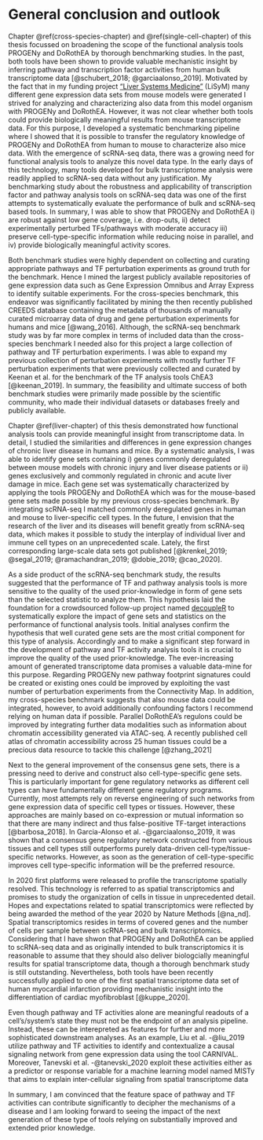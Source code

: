 # General conclusion and outlook
Chapter \@ref(cross-species-chapter) and  \@ref(single-cell-chapter) of this thesis focussed on broadening the scope of the functional analysis tools PROGENy and DoRothEA by thorough benchmarking studies. In the past, both tools have been shown to provide valuable mechanistic insight by inferring pathway and transcription factor activities from human bulk transcriptome data [@schubert_2018; @garciaalonso_2019]. Motivated by the fact that in my funding project [“Liver Systems Medicine”](https://lisym.org/) (LiSyM) many different gene expression data sets from mouse models were generated I strived for analyzing and characterizing also data from this model organism with PROGENy and DoRothEA. However, it was not clear whether both tools could provide biologically meaningful results from mouse transcriptome data. For this purpose, I developed a systematic benchmarking pipeline where I showed that it is possible to transfer the regulatory knowledge of PROGENy and DoRothEA from human to mouse to characterize also mice data. With the emergence of scRNA-seq data, there was a growing need for functional analysis tools to analyze this novel data type. In the early days of this technology, many tools developed for bulk transcriptome analysis were readily applied to scRNA-seq data without any justification. My benchmarking study about the robustness and applicability of transcription factor and pathway analysis tools on scRNA-seq data was one of the first attempts to systematically evaluate the performance of bulk and scRNA-seq based tools. In summary, I was able to show that PROGENy and DoRothEA i) are robust against low gene coverage, i.e. drop-outs, ii) detect experimentally perturbed TFs/pathways with moderate accuracy iii) preserve cell-type-specific information while reducing noise in parallel, and iv) provide biologically meaningful activity scores. 

Both benchmark studies were highly dependent on collecting and curating appropriate pathways and TF perturbation experiments as ground truth for the benchmark. Hence I mined the largest publicly available repositories of gene expression data such as Gene Expression Omnibus and Array Express to identify suitable experiments. For the cross-species benchmark, this endeavor was significantly facilitated by mining the then recently published CREEDS database containing the metadata of thousands of manually curated microarray data of drug and gene perturbation experiments for humans and mice [@wang_2016]. Although, the scRNA-seq benchmark study was by far more complex in terms of included data than the cross-species benchmark I needed also for this project a large collection of pathway and TF perturbation experiments. I was able to expand my previous collection of perturbation experiments with mostly further TF perturbation experiments that were previously collected and curated by Keenan et al. for the benchmark of the TF analysis tools ChEA3 [@keenan_2019]. In summary, the feasibility and ultimate success of both benchmark studies were primarily made possible by the scientific community, who made their individual datasets or databases freely and publicly available.

Chapter \@ref(liver-chapter) of this thesis demonstrated how functional analysis tools can provide meaningful insight from transcriptome data. In detail, I studied the similarities and differences in gene expression changes of chronic liver disease in humans and mice. By a systematic analysis, I was able to identify gene sets containing i) genes commonly deregulated between mouse models with chronic injury and liver disease patients or ii) genes exclusively and commonly regulated in chronic and acute liver damage in mice. Each gene set was systematically characterized by applying the tools PROGENy and DoRothEA which was for the mouse-based gene sets made possible by my previous cross-species benchmark. By integrating scRNA-seq I matched commonly deregulated genes in human and mouse to liver-specific cell types. In the future, I envision that the research of the liver and its diseases will benefit greatly from scRNA-seq data, which makes it possible to study the interplay of individual liver and immune cell types on an unprecedented scale. Lately, the first corresponding large-scale data sets got published [@krenkel_2019; @segal_2019; @ramachandran_2019; @dobie_2019; @cao_2020].

As a side product of the scRNA-seq benchmark study, the results suggested that the performance of TF and pathway analysis tools is more sensitive to the quality of the used prior-knowledge in form of gene sets than the selected statistic to analyze them. This hypothesis laid the foundation for a crowdsourced follow-up project named [decoupleR](https://github.com/saezlab/decoupler) to systematically explore the impact of gene sets and statistics on the performance of functional analysis tools. Initial analyses confirm the hypothesis that well curated gene sets are the most critial component for this type of analysis. Accordingly and to make a significant step forward in the development of pathway and TF activity analysis tools it is crucial to improve the quality of the used prior-knowledge. The ever-increasing amount of generated transcriptome data promises a valuable data-mine for this purpose. Regarding PROGENy new pathway footprint signatures could be created or existing ones could be improved by exploiting the vast number of perturbation experiments from the Connectivity Map. In addition, my cross-species benchmark suggests that also mouse data could be integrated, however, to avoid additionally confounding factors I recommend relying on human data if possible. Parallel DoRothEA’s regulons could be improved by integrating further data modalities such as information about chromatin accessibility generated via ATAC-seq. A recently published cell atlas of chromatin accessibility across 25 human tissues could be a precious data resource to tackle this challenge [@zhang_2021]

Next to the general improvement of the consensus gene sets, there is a pressing need to derive and construct also cell-type-specific gene sets. This is particularly important for gene regulatory networks as different cell types can have fundamentally different gene regulatory programs. Currently, most attempts rely on reverse engineering of such networks from gene expression data of specific cell types or tissues. However, these approaches are mainly based on co-expression or mutual information so that there are many indirect and thus false-positive TF-target interactions [@barbosa_2018]. In Garcia-Alonso et al. -@garciaalonso_2019, it was shown that a consensus gene regulatory network constructed from various tissues and cell types still outperforms purely data-driven cell-type/tissue-specific networks. However, as soon as the generation of cell-type-specific improves cell type-specific information will be the preferred resource.

In 2020 first platforms were released to profile the transcriptome spatially resolved. This technology is referred to as spatial transcriptomics and promises to study the organization of cells in tissue in unprecedented detail. Hopes and expectations related to spatial transcriptomics were reflected by being awarded the method of the year 2020 by Nature Methods [@na_nd]. Spatial transcriptomics resides in terms of covered genes and the number of cells per sample between scRNA-seq and bulk transcriptomics. Considering that I have shwon that PROGENy and DoRothEA can be applied to scRNA-seq data and as originally intended to bulk transcriptomics it is reasonable to assume that they should also deliver biologcially meaningful results for spatial transcriptome data, though a thorough benchmark study is still outstanding. Nevertheless, both tools have been recently successfully applied to one of the first spatial transcriptome data set of human myocardial infarction providing mechanistic insight into the differentiation of cardiac myofibroblast [@kuppe_2020]. 

Even though pathway and TF activities alone are meaningful readouts of a cell’s/system’s state they must not be the endpoint of an analysis pipeline. Instead, these can be interepreted as features for further and more sophisticated downstream analyses. As an example, Liu et al. -@liu_2019 utilize pathway and TF activities to identify and contextualize a causal signaling network from gene expression data using the tool CARNIVAL. Moreover, Tanevski et al. -@tanevski_2020 exploit these activities either as a predictor or response variable for a machine learning model named MISTy that aims to explain inter-cellular signaling from spatial transcriptome data

In summary, I am convinced that the feature space of pathway and TF activities can contribute significantly to decipher the mechanisms of a disease and I am looking forward to seeing the impact of the next generation of these type of tools relying on substantially improved and extended prior knowledge.







